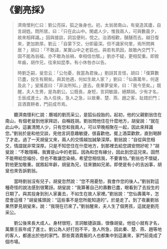 # 《劉亮採》

> 濟南懷利仁曰：劉公亮採，狐之後身也。初，太翁居南山，有叟造其廬，自言胡姓。問所居，曰：「只在此山中。閑處人少，惟我兩人，可與數晨夕，故來相拜識。」因與接談，詞旨便利，悅之。治酒相歡，醺醺而去。越日復來，更加款厚。劉云：「自蒙下交，分即最深。但不識家何里，焉所問興居？」胡曰：「不敢諱，某實山中之老狐也。與若有夙因，故敢內交門下。固不能為翁福，亦不敢為翁禍，幸相信勿駭。」劉亦不疑，更相契重。即敘年齒，胡作兄，往來如昆季。有小休咎亦以告。
>
> 時劉乏嗣，叟忽云：「公勿憂，我當為君後。」劉訝其言怪，胡曰：「僕算數已盡，投生有期矣。與其他適，何如生故人家？」劉曰：「仙壽萬年，何遂及此？」叟搖首曰：「非汝所知。」遂去。夜果夢叟來，曰：「我今至矣。」既醒，夫人生男，是為劉公。公既長，身短，言詞敏諧，絕類胡。少有才名，壬辰成進士。為人任俠，急人之急，以故秦、楚、燕、趙之客，趾踖於門；貨酒賣餅者，門前成市焉。

&emsp;&emsp;聽濟南懷利仁說：曆城的劉亮采公，是狐仙投胎的。起初，他的父親劉翁住在南山，有個老叟到他家拜訪，自稱姓胡。劉翁問他住在什麼地方，胡叟說：“就在此山中。這裏清閒人少，只有您和我兩人，可以早晚相聚在一起，因此來拜識您。”劉翁於是和他交談，見他言詞意趣敏捷，很喜歡他。擺上酒菜歡飲，直到喝醉了才走。過了一天胡叟又來，兩人的交情越加誠摯深厚。劉翁說：“自從與您相交，情誼就非常深厚。只是不知您住在什麼地方，到那裡去給您請安問好呢？”胡叟說：“不敢隱瞞，我實是山中的老狐，因為和您有緣分，因此到您這兒來。固然不能帶給您福份，但也不敢讓您染禍，希望您相信我，不要害怕。”劉翁也不懷疑，對他更加敬重。就敘起年齡，胡叟為兄，往來猶如兄弟。即使是有小的吉凶事，胡叟也來告訴劉翁。­

&emsp;&emsp;當時劉翁沒有兒子，胡叟忽然說：“您不用憂愁，我會作您的後人。”劉翁對這種奇怪的說法感到很驚訝。胡叟說：“我算著自己的壽數已盡，眼看到了去投生的日期了。與其投身到別人家裏去，不如生在故人家裡。”劉翁說：“您仙壽萬年，怎麼會這樣？”胡叟搖頭說：“這些事不是您所能知道的”。於是走了。到了夜裏劉翁果然夢見胡叟來，說：“我現在已來了。”劉翁醒來，夫人生了個男孩，這就是劉亮采公。­

&emsp;&emsp;劉公後來長大成人。身材很短，言詞敏捷詼諧，很像胡叟。他從小就有才名，萬曆壬辰年成了進士。劉公為人好打抱不平，急人所急，因此秦、楚、燕、趙等地的客人，都進出於他的家門。那些賣酒賣飯的人也都集中到這裏來，家門前竟成了個市場。
